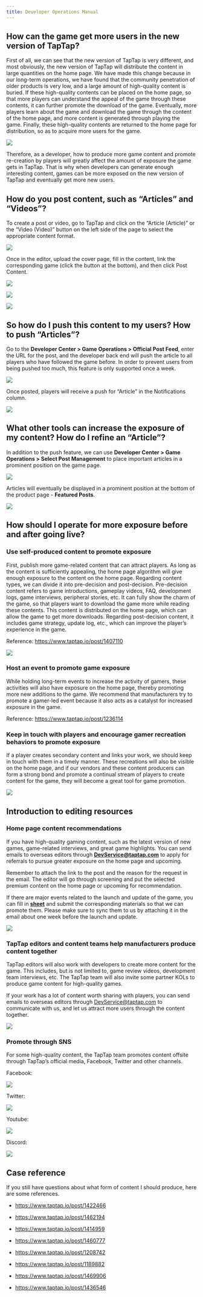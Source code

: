 ```yaml
---
title: Developer Operations Manual
---
```


## How can the game get more users in the new version of TapTap?

First of all, we can see that the new version of TapTap is very different, and most obviously, the new version of TapTap will distribute the content in large quantities on the home page. We have made this change because in our long-term operations, we have found that the community penetration of older products is very low, and a large amount of high-quality content is buried. If these high-quality contents can be placed on the home page, so that more players can understand the appeal of the game through these contents, it can further promote the download of the game. Eventually, more players learn about the game and download the game through the content of the home page, and more content is generated through playing the game. Finally, these high-quality contents are returned to the home page for distribution, so as to acquire more users for the game.

![](/img/operations-manual/Operations-ManualEN-01.png)

Therefore, as a developer, how to produce more game content and promote re-creation by players will greatly affect the amount of exposure the game gets in TapTap. That is why when developers can generate enough interesting content, games can be more exposed on the new version of TapTap and eventually get more new users.

## How do you post content, such as “Articles” and “Videos”?

To create a post or video, go to TapTap and click on the “Article (Article)” or the “Video (Video)” button on the left side of the page to select the appropriate content format.

![](/img/operations-manual/Operations-ManualCH-02.png)

Once in the editor, upload the cover page, fill in the content, link the corresponding game (click the button at the bottom), and then click Post Content.

![](/img/operations-manual/Operations-ManualCH-03.png)

![](/img/operations-manual/Operations-ManualCH-04.png)

![](/img/operations-manual/Operations-ManualCH-05.png)

## So how do I push this content to my users? How to push “Articles”?

Go to the **Developer Center > Game Operations > Official Post Feed**, enter the URL for the post, and the developer back end will push the article to all players who have followed the game before. In order to prevent users from being pushed too much, this feature is only supported once a week.

![](/img/operations-manual/Operations-ManualCH-06.png)

Once posted, players will receive a push for “Article” in the Notifications column.

![](/img/operations-manual/Operations-ManualCH-07.png)

## What other tools can increase the exposure of my content? How do I refine an “Article”?

In addition to the push feature, we can use **Developer Center > Game Operations > Select Post Management** to place important articles in a prominent position on the game page.

![](/img/operations-manual/Operations-ManualCH-08.png)

Articles will eventually be displayed in a prominent position at the bottom of the product page - **Featured Posts**.

![](/img/operations-manual/Operations-ManualCH-09.png)

## How should I operate for more exposure before and after going live?

### Use self-produced content to promote exposure

First, publish more game-related content that can attract players. As long as the content is sufficiently appealing, the home page algorithm will give enough exposure to the content on the home page. Regarding content types, we can divide it into pre-decision and post-decision. Pre-decision content refers to game introductions, gameplay videos, FAQ, development logs, game interviews, peripheral stories, etc. It can fully show the charm of the game, so that players want to download the game more while reading these contents. This content is distributed on the home page, which can allow the game to get more downloads. Regarding post-decision content, it includes game strategy, update log, etc., which can improve the player’s experience in the game.

Reference: https://www.taptap.io/post/1407110

![](/img/operations-manual/Operations-ManualCH-10.png)

### Host an event to promote game exposure

While holding long-term events to increase the activity of gamers, these activities will also have exposure on the home page, thereby promoting more new additions to the game. We recommend that manufacturers try to promote a gamer-led event because it also acts as a catalyst for increased exposure in the game.

Reference: https://www.taptap.io/post/1236114

### Keep in touch with players and encourage gamer recreation behaviors to promote exposure

If a player creates secondary content and links your work, we should keep in touch with them in a timely manner. These recreations will also be visible on the home page, and if our vendors and these content producers can form a strong bond and promote a continual stream of players to create content for the game, they will become a great tool for game promotion.

![](/img/operations-manual/Operations-ManualCH-11.png)

## Introduction to editing resources

### Home page content recommendations

If you have high-quality gaming content, such as the latest version of new games, game-related interviews, and great game highlights. You can send emails to overseas editors through **<DevService@taptap.com>** to apply for referrals to pursue greater exposure on the home page and upcoming.

Remember to attach the link to the post and the reason for the request in the email. The editor will go through screening and put the selected premium content on the home page or upcoming for recommendation.

If there are major events related to the launch and update of the game, you can fill in **[sheet](<https://developer.taptap.com/docs/files/Name_TapTap%20ID_Roadmap(2).xlsx>)** and submit the corresponding materials so that we can promote them. Please make sure to sync them to us by attaching it in the email about one week before the launch and update.

![](/img/operations-manual/Operations-ManualCH-12.png)

### TapTap editors and content teams help manufacturers produce content together

TapTap editors will also work with developers to create more content for the game. This includes, but is not limited to, game review videos, development team interviews, etc. The TapTap team will also invite some partner KOLs to produce game content for high-quality games.

If your work has a lot of content worth sharing with players, you can send emails to overseas editors through <DevService@taptap.com> to communicate with us, and let us attract more users through the content together.

![](/img/operations-manual/Operations-ManualCH-13.png)

### Promote through SNS

For some high-quality content, the TapTap team promotes content offsite through TapTap’s official media, Facebook, Twitter and other channels.

Facebook:

![](/img/operations-manual/Operations-ManualCH-14.png)

Twitter:

![](/img/operations-manual/Operations-ManualCH-15.png)

Youtube:

![](/img/operations-manual/Operations-ManualCH-16.png)

Discord:

![](/img/operations-manual/Operations-ManualCH-17.png)

## Case reference

If you still have questions about what form of content I should produce, here are some references.

- https://www.taptap.io/post/1422466

- https://www.taptap.io/post/1462194

- https://www.taptap.io/post/1414959

- https://www.taptap.io/post/1460777

- https://www.taptap.io/post/1208742

- https://www.taptap.io/post/1189882

- https://www.taptap.io/post/1469906

- https://www.taptap.io/post/1436546
